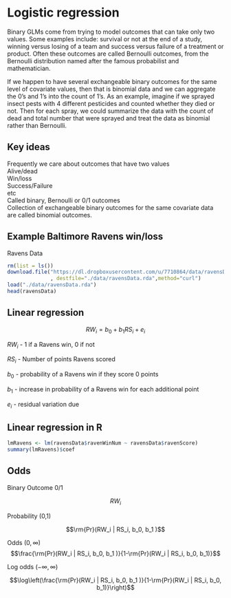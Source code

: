 # Logistic regression

Binary GLMs come from trying to model outcomes that can take only two values. Some examples include: survival or not at the end of a study, winning versus losing of a team and success versus failure of a treatment or product. Often these outcomes are called Bernoulli outcomes, from the Bernoulli distribution named after the famous probabilist and mathematician.

If we happen to have several exchangeable binary outcomes for the same level of covariate values, then that is binomial data and we can aggregate the 0's and 1's into the count of 1's. As an example, imagine if we sprayed insect pests with 4 different pesticides and counted whether they died or not. Then for each spray, we could summarize the data with the count of dead and total number that were sprayed and treat the data as binomial rather than Bernoulli.

## Key ideas

Frequently we care about outcomes that have two values  
Alive/dead  
Win/loss  
Success/Failure  
etc  
Called binary, Bernoulli or 0/1 outcomes  
Collection of exchangeable binary outcomes for the same covariate data are called binomial outcomes.

## Example Baltimore Ravens win/loss

Ravens Data
```r
rm(list = ls())
download.file("https://dl.dropboxusercontent.com/u/7710864/data/ravensData.rda"
              , destfile="./data/ravensData.rda",method="curl")
load("./data/ravensData.rda")
head(ravensData)
```

## Linear regression

$$ RW_i = b_0 + b_1 RS_i + e_i $$

$RW_i$ - 1 if a Ravens win, 0 if not

$RS_i$ - Number of points Ravens scored

$b_0$ - probability of a Ravens win if they score 0 points

$b_1$ - increase in probability of a Ravens win for each additional point

$e_i$ - residual variation due

## Linear regression in R

```r
lmRavens <- lm(ravensData$ravenWinNum ~ ravensData$ravenScore)
summary(lmRavens)$coef
```

## Odds

Binary Outcome 0/1

$$RW_i$$

Probability (0,1)

$$\rm{Pr}(RW_i | RS_i, b_0, b_1 )$$

Odds $(0,\infty)$ $$\frac{\rm{Pr}(RW_i | RS_i, b_0, b_1 )}{1-\rm{Pr}(RW_i | RS_i, b_0, b_1)}$$

Log odds $(-\infty,\infty)$

$$\log\left(\frac{\rm{Pr}(RW_i | RS_i, b_0, b_1 )}{1-\rm{Pr}(RW_i | RS_i, b_0, b_1)}\right)$$